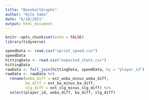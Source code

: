 ```yaml
---
title: "BaseballGraphs"
author: "Kyle Sabo"
date: "6/18/2021"
output: html_document
---
```


```r
knitr::opts_chunk$set(echo = FALSE)
library(tidyverse)
```

```r
speedData <- read.csv("sprint_speed.csv")
speedData
hittingData <- read.csv("expected_stats.csv")
hittingData
rawData <- full_join(hittingData, speedData, by = "player_id")
rawData <- rawData %>%
  rename(woba_diff = est_woba_minus_woba_diff, 
         ba_diff = est_ba_minus_ba_diff, 
         slg_diff = est_slg_minus_slg_diff) %>%
  select(player_id, woba_diff, ba_diff, slg_diff)
```
```r

```

